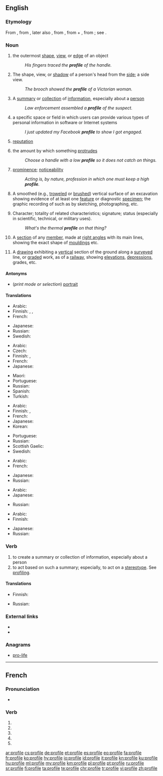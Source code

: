{{also|profilé}}
==English==
{{wikipedia}}

===Etymology===
From {{etyl|fr|en}} {{term|profil||a profile|lang=fr}}, from {{etyl|it|en}} {{term|profilo||a border|lang=it}}, later also {{term|proffilo||a side-face, profile}}, from {{term|pro-|lang=it}}, from {{etyl|la|en}} {{term|pro||before|lang=la}} + {{term|filo||lang=it|a line, stroke, thread}}, from {{etyl|la|en}} {{term|filum||a thread|lang=la}}; see {{term|file}}.
<!--

===Pronunciation===
* {{IPA|/profaɪlə/}}-->

===Noun===
{{en-noun|~|profiles}}

# {{context|countable|lang=en}} the outermost [[shape]], [[view]], or [[edge]] of an object
#: ''His fingers traced the '''profile''' of the handle.''
# {{context|countable|lang=en}} The shape, view, or [[shadow]] of a person's head from the [[side]]; a side view.
#: ''The brooch showed the '''profile''' of a Victorian woman.''
# {{context|countable|lang=en}} A [[summary]] or [[collection]] of [[information]], especially about a [[person]]
#: ''Law enforcement assembled a '''profile''' of the suspect.''
# {{context|countable|lang=en}} a specific space or field in which users can provide various types of personal information in software or Internet systems
#: ''I just updated my Facebook '''profile''' to show I got engaged.''
# {{context|uncountable|lang=en}} [[reputation]]
# {{context|uncountable|lang=en}} the amount by which something [[protrude]]s
#: ''Choose a handle with a low '''profile''' so it does not catch on things.''
# {{context|uncountable|lang=en}} [[prominence]]; [[noticeability]]
#: ''Acting is, by nature, profession in which one must keep a high '''profile'''.''
# {{context|archaeology|lang=en}} A smoothed (e.g., [[troweled]] or [[brushed]]) vertical surface of an excavation showing evidence of at least one [[feature]] or diagnostic [[specimen]]; the graphic recording of such as by sketching, photographing, etc.
# Character; totality of related characteristics; signature; status (especially in scientific, technical, or military uses).
#: ''What's the thermal '''profile''' on that thing?''
# {{context|architecture|lang=en}} A [[section]] of any [[member]], made at [[right angle]]s with its main lines, showing the exact shape of [[moulding]]s etc.
# {{context|civil engineering|lang=en}} A [[drawing]] exhibiting a [[vertical]] section of the ground along a [[survey]]ed line, or [[grade]]d work, as of a [[railway]], showing [[elevation]]s, [[depression]]s, grades, etc.

====Antonyms====
* (''print mode or selection'') [[portrait]]

====Translations====
{{trans-top|the outermost shape, view, or edge of an object}}
* Arabic: {{t+|ar|حد|alt=الحدود الخارجية}}
* Finnish: {{t+|fi|profiili}}, {{t|fi|ääriviivat|p}}, {{t+|fi|siluetti}}
* French: {{t+|fr|contour|m}}
{{trans-mid}}
* Japanese: {{t+|ja|輪郭|tr=rinkaku|sc=Jpan}}
* Russian: {{t+|ru|профиль|m|tr=prófil'}}
* Swedish: {{t+|sv|profil|c}}
{{trans-bottom}}

{{trans-top|the shape, view, or shadow of a person's head from the side}}
* Arabic: {{t+|ar|صورة|alt=صورة جانبية}}
* Czech: {{t|cs|profil|m}}
* Finnish: {{t+|fi|profiili}}, {{t|fi|sivukuva}}
* French: {{t+|fr|profil|m}}
* Japanese: {{t|ja|横顔|tr=yokogao|sc=Jpan}}
{{trans-mid}}
* Maori: {{t|mi|topenga}}
* Portuguese: {{t+|pt|perfil|m}}
* Russian: {{t+|ru|профиль|m|tr=prófil'}}
* Spanish: {{t+|es|perfil|m}}
* Turkish: {{t+|tr|profil}}
{{trans-bottom}}

{{trans-top|a summary or collection of information, especially about a person}}
* Arabic: {{t|ar|سيرة}}
* Finnish: {{t+|fi|profiili}}, {{t|fi|henkilökuva}}
* French: {{t+|fr|profil|m}}
* Japanese: {{t|ja|プロフィール|tr=profīru|sc=Jpan}}
* Korean: {{t+|ko|약력|sc=Kore}}
{{trans-mid}}
* Portuguese: {{t+|pt|perfil|m}}
* Russian: {{t+|ru|профиль|m|tr=prófil'}}
* Scottish Gaelic: {{t|gd|iomradh|m}}
* Swedish: {{t+|sv|profil|c}}
{{trans-bottom}}

{{trans-top|reputation}}
* Arabic: {{t|ar|سمعة}}
* French: {{t+|fr|réputation|f}}
{{trans-mid}}
* Japanese: {{t|ja|評判|tr=hyōban|sc=Jpan}}
* Russian: {{t+|ru|профиль|m|tr=prófil'}}
{{trans-bottom}}

{{trans-top|the amount by which something protrudes}}
* Arabic: {{t|ar|بروز}}
* Japanese: {{t|ja|プロファイル|tr=purofairu|sc=Jpan}}
{{trans-mid}}
* Russian: {{t+|ru|профиль|m|tr=prófil'}}
{{trans-bottom}}

{{trans-top|prominence; noticeability}}
* Arabic: {{t|ar|شهرة}}
* Finnish: {{t+|fi|profiili}}
{{trans-mid}}
* Japanese: {{t|ja|注目度|tr=chūmokudo|sc=Jpan}}
* Russian: {{t+|ru|профиль|m|tr=prófil'}}
{{trans-bottom}}

===Verb===
{{en-verb|profil|ing}}

# to create a summary or collection of information, especially about a person
# to act based on such a summary; especially, to act on a [[stereotype]].  See [[profiling]].

====Translations====
{{trans-top|to create a summary or collection of information}}
* Finnish: {{t|fi|profiloida}}
{{trans-mid}}
{{trans-bottom}}

{{trans-top|to act based on such a summary; especially, to act on a stereotype}}
{{trans-mid}}
* Russian: {{t+|ru|профили́ровать|impf|pf|sc=Cyrl}}
{{trans-bottom}}

===External links===
* {{R:Webster 1913}}
* {{R:Century 1911}}

===Anagrams===
* [[pro-life#English|pro-life]]

----

==French==

===Pronunciation===
* {{IPA|lang=fr|/pʁɔ.fil/}}

===Verb===
{{fr-verb-form}}

# {{conjugation of|profiler||1|s|pres|ind|lang=fr}}
# {{conjugation of|profiler||3|s|pres|ind|lang=fr}}
# {{conjugation of|profiler||1|s|pres|sub|lang=fr}}
# {{conjugation of|profiler||1|s|pres|sub|lang=fr}}
# {{conjugation of|profiler||2|s|imp|lang=fr}}

[[ar:profile]]
[[cs:profile]]
[[de:profile]]
[[et:profile]]
[[es:profile]]
[[eo:profile]]
[[fa:profile]]
[[fr:profile]]
[[ko:profile]]
[[hy:profile]]
[[io:profile]]
[[id:profile]]
[[it:profile]]
[[kn:profile]]
[[ku:profile]]
[[hu:profile]]
[[ml:profile]]
[[my:profile]]
[[km:profile]]
[[pl:profile]]
[[pt:profile]]
[[ru:profile]]
[[sr:profile]]
[[fi:profile]]
[[ta:profile]]
[[te:profile]]
[[chr:profile]]
[[tr:profile]]
[[vi:profile]]
[[zh:profile]]